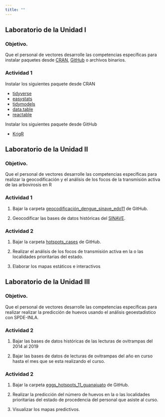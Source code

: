 ```yaml
---
title: ""
---
```


## Laboratorio de la Unidad I

### Objetivo.

Que el personal de vectores desarrolle las competencias específicas para instalar paquetes desde [CRAN](https://cran.r-project.org), [GitHub](https://github.com) o archivos binarios.

### Actividad 1

Instalar los siguientes paquete desde CRAN

-   [tidyverse](https://www.tidyverse.org)
-   [easystats](https://easystats.github.io/easystats/)
-   [tidymodels](https://www.tidymodels.org)
-   [data.table](http://rdatatable.gitlab.io/data.table/)
-   [reactable](https://glin.github.io/reactable/)

Instalar los siguientes paquete desde GitHub

-   [KrigR](https://github.com/ErikKusch/KrigR)

## Laboratorio de la Unidad II

### Objetivo.

Que el personal de vectores desarrolle las competencias específicas para realizar la geocodificación y el análisis de los focos de la transmisión activa de las arbovirosis en R

### Actividad 1

1.  Bajar la carpeta [geocodificación_dengue_sinave_edo11](https://github.com/fdzul/geocodificacion_dengue_sinave_edo11) de GitHub.

2.  Geocodificar las bases de datos históricas del [SINAVE](https://www.sinave.gob.mx).

### Actividad 2

1.  Bajar la carpeta [hotspots_cases](https://github.com/fdzul/hotspots_cases) de GitHub.

2.  Realizar el análisis de los focos de transmisión activa en la o las localidades prioritarias del estado.

3.  Elaborar los mapas estáticos e interactivos

## Laboratorio de la Unidad III

### Objetivo.

Que el personal de vectores desarrolle las competencias específicas para realizar realizar la predicción de huevos usando el análisis geoestadístico con SPDE-INLA.

### Actividad 2

1.  Bajar las bases de datos históricas de las lecturas de ovitrampas del 2014 al 2019

2.  Bajar las bases de datos de lecturas de ovitrampas del año en curso hasta el mes que se esta realizando el curso.

### Actividad 2

1.  Bajar la carpeta [eggs_hotspots_11_guanajuato](https://github.com/fdzul/eggs_hotspots_11_guanajuato) de GitHub.

2.  Realizar la predicción del número de huevos en la o las localidades prioritarias del estado de procedencia del personal que asiste al curso.

3.  Visualizar los mapas predictivos.


